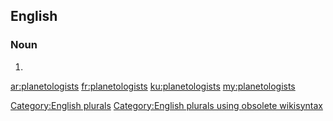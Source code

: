==English==

===Noun===
{{head|en}}

# {{plural of|planetologist}}

[[Category:English plurals]][[Category:English plurals using obsolete wikisyntax]]

[[ar:planetologists]]
[[fr:planetologists]]
[[ku:planetologists]]
[[my:planetologists]]